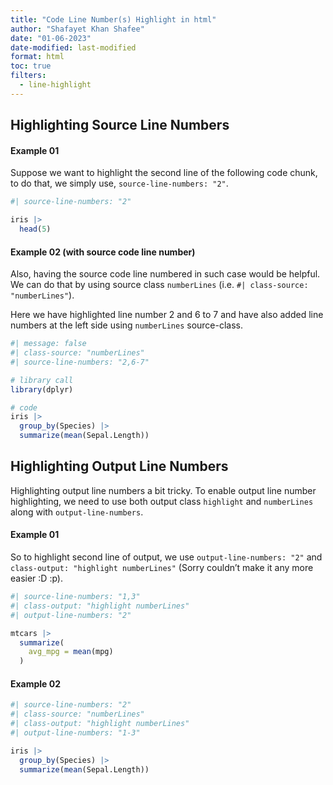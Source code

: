 ```yaml
---
title: "Code Line Number(s) Highlight in html"
author: "Shafayet Khan Shafee"
date: "01-06-2023"
date-modified: last-modified
format: html
toc: true
filters:
  - line-highlight
---
```



## Highlighting Source Line Numbers

#### Example 01

Suppose we want to highlight the second line of the following code chunk, to do that, we simply use, `source-line-numbers: "2"`.


```r
#| source-line-numbers: "2"

iris |> 
  head(5)
```


#### Example 02 (with source code line number)

Also, having the source code line numbered in such case would be helpful. We can do that by using source class `numberLines` (i.e. `#| class-source: "numberLines"`).

Here we have highlighted line number 2 and 6 to 7 and have also added line numbers at the left side using `numberLines` source-class.

```r
#| message: false
#| class-source: "numberLines"
#| source-line-numbers: "2,6-7"

# library call
library(dplyr)

# code
iris |> 
  group_by(Species) |> 
  summarize(mean(Sepal.Length))
```


## Highlighting Output Line Numbers

Highlighting output line numbers a bit tricky. To enable output line number highlighting, we need to use both output class `highlight` and `numberLines` along with `output-line-numbers`.


#### Example 01

So to highlight second line of output, we use `output-line-numbers: "2"` and `class-output: "highlight numberLines"` (Sorry couldn't make it any more easier :D :p).


```r
#| source-line-numbers: "1,3"
#| class-output: "highlight numberLines"
#| output-line-numbers: "2"

mtcars |> 
  summarize(
    avg_mpg = mean(mpg)
  )
```


#### Example 02


```r
#| source-line-numbers: "2"
#| class-source: "numberLines"
#| class-output: "highlight numberLines"
#| output-line-numbers: "1-3"

iris |> 
  group_by(Species) |> 
  summarize(mean(Sepal.Length))
```
